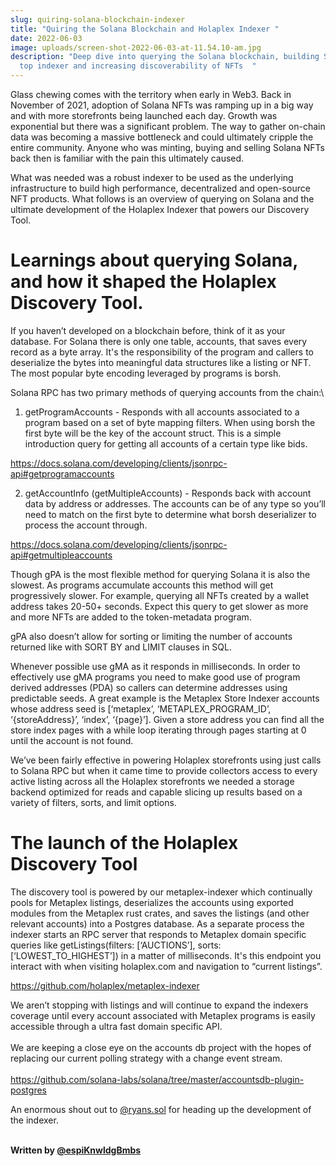 ```yaml
---
slug: quiring-solana-blockchain-indexer
title: "Quiring the Solana Blockchain and Holaplex Indexer "
date: 2022-06-03
image: uploads/screen-shot-2022-06-03-at-11.54.10-am.jpg
description: "Deep dive into querying the Solana blockchain, building Solana's
  top indexer and increasing discoverability of NFTs  "
---
```

Glass chewing comes with the territory when early in Web3. Back in November of 2021, adoption of Solana NFTs was ramping up in a big way and with more storefronts being launched each day. Growth was exponential but there was a significant problem. The way to gather on-chain data was becoming a massive bottleneck and could ultimately cripple the entire community. Anyone who was minting, buying and selling Solana NFTs back then is familiar with the pain this ultimately caused. 



What was needed was a robust indexer to be used as the underlying infrastructure to build high performance, decentralized and open-source NFT products. What follows is an overview of querying on Solana and the ultimate development of the Holaplex Indexer that powers our Discovery Tool. 



# Learnings about querying Solana, and how it shaped the Holaplex Discovery Tool.



If you haven’t developed on a blockchain before, think of it as your database. For Solana there is only one table, accounts, that saves every record as a byte array. It's the responsibility of the program and callers to deserialize the bytes into meaningful data structures like a listing or NFT. The most popular byte encoding leveraged by programs is borsh.



Solana RPC has two primary methods of querying accounts from the chain:\
1. getProgramAccounts - Responds with all accounts associated to a program based on a set of byte mapping filters. When using borsh the first byte will be the key of the account struct. This is a simple introduction query for getting all accounts of a certain type like bids.



<https://docs.solana.com/developing/clients/jsonrpc-api#getprogramaccounts>



2. getAccountInfo (getMultipleAccounts) - Responds back with account data by address or addresses. The accounts can be of any type so you’ll need to match on the first byte to determine what borsh deserializer to process the account through.



<https://docs.solana.com/developing/clients/jsonrpc-api#getmultipleaccounts>



Though gPA is the most flexible method for querying Solana it is also the slowest. As programs accumulate accounts this method will get progressively slower. For example, querying all NFTs created by a wallet address takes 20-50+ seconds. Expect this query to get slower as more and more NFTs are added to the token-metadata program.



gPA also doesn’t allow for sorting or limiting the number of accounts returned like with SORT BY and LIMIT clauses in SQL.



Whenever possible use gMA as it responds in milliseconds. In order to effectively use gMA programs you need to make good use of program derived addresses (PDA) so callers can determine addresses using predictable seeds. A great example is the Metaplex Store Indexer accounts whose address seed is \[‘metaplex’, ‘METAPLEX_PROGRAM_ID’, ‘{storeAddress}’, ‘index’, ‘{page}’]. Given a store address you can find all the store index pages with a while loop iterating through pages starting at 0 until the account is not found.

We’ve been fairly effective in powering Holaplex storefronts using just calls to Solana RPC but when it came time to provide collectors access to every active listing across all the Holaplex storefronts we needed a storage backend optimized for reads and capable slicing up results based on a variety of filters, sorts, and limit options.  



# The launch of the Holaplex Discovery Tool



The discovery tool is powered by our metaplex-indexer which continually pools for Metaplex listings, deserializes the accounts using exported modules from the Metaplex rust crates, and saves the listings (and other relevant accounts) into a Postgres database. As a separate process the indexer starts an RPC server that responds to Metaplex domain specific queries like getListings(filters: \[‘AUCTIONS’], sorts: \[‘LOWEST_TO_HIGHEST’]) in a matter of milliseconds. It's this endpoint you interact with when visiting holaplex.com and navigation to “current listings”.



<https://github.com/holaplex/metaplex-indexer>



We aren’t stopping with listings and will continue to expand the indexers coverage until every account associated with Metaplex programs is easily accessible through a ultra fast domain specific API.\
\
We are keeping a close eye on the accounts db project with the hopes of replacing our current polling strategy with a change event stream.\
\
https://github.com/solana-labs/solana/tree/master/accountsdb-plugin-postgres



An enormous shout out to [@ryans.sol](https://twitter.com/ryans_sol) for heading up the development of the indexer.

**\
Written by [@espiKnwldgBmbs](https://twitter.com/espiKnwldgBmbs)**